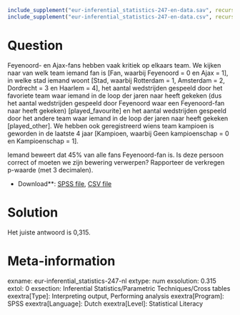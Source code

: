 ```r
include_supplement("eur-inferential_statistics-247-en-data.sav", recursive = TRUE)
include_supplement("eur-inferential_statistics-247-en-data.csv", recursive = TRUE)
```
Question
========
Feyenoord- en Ajax-fans hebben vaak kritiek op elkaars team. We kijken naar van welk team iemand fan is [Fan, waarbij Feyenoord = 0 en Ajax = 1], in welke stad iemand woont [Stad, waarbij Rotterdam = 1, Amsterdam = 2, Dordrecht = 3 en Haarlem = 4], het aantal wedstrijden gespeeld door het favoriete team waar iemand in de loop der jaren naar heeft gekeken (dus het aantal wedstrijden gespeeld door Feyenoord waar een Feyenoord-fan naar heeft gekeken) [played_favourite] en het aantal wedstrijden gespeeld door het andere team waar iemand in de loop der jaren naar heeft gekeken [played_other]. We hebben ook geregistreerd wiens team kampioen is geworden in de laatste 4 jaar [Kampioen, waarbij Geen kampioenschap = 0 en Kampioenschap = 1].

Iemand beweert dat 45% van alle fans Feyenoord-fan is. Is deze persoon correct of moeten we zijn bewering verwerpen? Rapporteer de verkregen p-waarde (met 3 decimalen).

* Download**: [SPSS file](inferential_statistics-247-en-data.sav), [CSV file](inferential_statistics-247-en-data.csv)


Solution
========
Het juiste antwoord is 0,315.

Meta-information
================
exname: eur-inferential_statistics-247-nl
extype: num
exsolution: 0.315
extol: 0
exsection: Inferential Statistics/Parametric Techniques/Cross tables
exextra[Type]: Interpreting output, Performing analysis
exextra[Program]: SPSS
exextra[Language]: Dutch
exextra[Level]: Statistical Literacy
